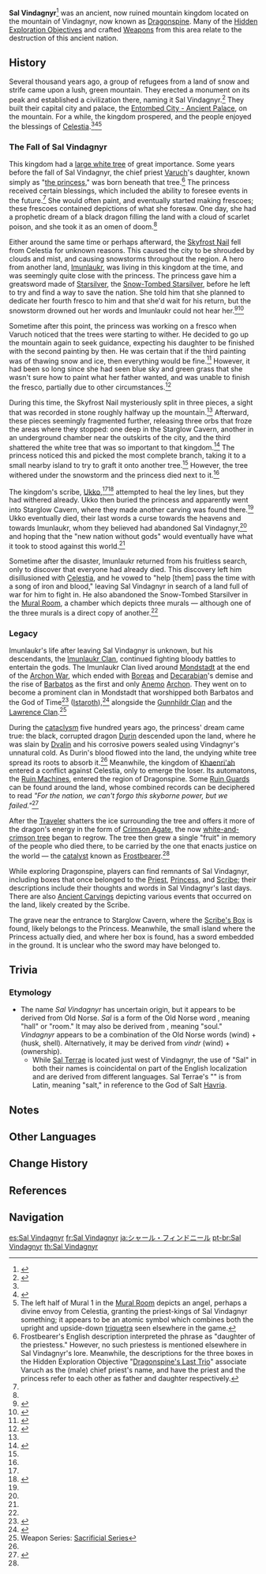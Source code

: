 {{Terminology Infobox
|image        = Sal Vindagnyr Mural 1.png
|type         = Ancient Civilizations
|type2        = Lore
|region       = Mondstadt
}}
'''Sal Vindagnyr'''<ref name="Frostbearer">{{Ref/Weapon|Frostbearer}}</ref> was an ancient, now ruined mountain kingdom located on the mountain of Vindagnyr, now known as [[Dragonspine]]. Many of the [[Hidden Exploration Objective]]s and crafted [[Weapon]]s from this area relate to the destruction of this ancient nation.

==History==
Several thousand years ago, a group of refugees from a land of snow and strife came upon a lush, green mountain. They erected a monument on its peak and established a civilization there, naming it Sal Vindagnyr.<ref name="Ancient Carvings">{{Ref/HEO|Dragonspine's Glacial Secret}}</ref> They built their capital city and palace, the [[Entombed City - Ancient Palace]], on the mountain. For a while, the kingdom prospered, and the people enjoyed the blessings of [[Celestia]].<ref name="Frostbearer" /><ref>{{Ref/Location|Mural Room}}</ref><ref group="Note">The left half of Mural 1 in the [[Mural Room]] depicts an angel, perhaps a divine envoy from Celestia, granting the priest-kings of Sal Vindagnyr something; it appears to be an atomic symbol which combines both the upright and upside-down [[triquetra]] seen elsewhere in the game.</ref>

===The Fall of Sal Vindagnyr===
This kingdom had a [[Frostbearing Tree|large white tree]] of great importance. Some years before the fall of Sal Vindagnyr, the chief priest [[Varuch]]'s daughter, known simply as "[[Princess of Sal Vindagnyr|the princess]]," was born beneath that tree.<ref group="Note">Frostbearer's English description interpreted the phrase {{zh|祭司之女|tl=priest's daughter}} as "daughter of the priestess." However, no such priestess is mentioned elsewhere in Sal Vindagnyr's lore. Meanwhile, the descriptions for the three boxes in the Hidden Exploration Objective "[[Dragonspine's Last Trio]]" associate Varuch as the (male) chief priest's name, and have the priest and the princess refer to each other as father and daughter respectively.</ref> The princess received certain blessings, which included the ability to foresee events in the future.<ref name="Frostbearer" /> She would often paint, and eventually started making frescoes; these frescoes contained depictions of what she foresaw. One day, she had a prophetic dream of a black dragon filling the land with a cloud of scarlet poison, and she took it as an omen of doom.<ref name="Ancient Carvings"/>

Either around the same time or perhaps afterward, the [[Skyfrost Nail]] fell from Celestia for unknown reasons. This caused the city to be shrouded by clouds and mist, and causing snowstorms throughout the region. A hero from another land, [[Imunlaukr]], was living in this kingdom at the time, and was seemingly quite close with the princess. The princess gave him a greatsword made of [[Starsilver]], the [[Snow-Tombed Starsilver]], before he left to try and find a way to save the nation. She told him that she planned to dedicate her fourth fresco to him and that she'd wait for his return, but the snowstorm drowned out her words and Imunlaukr could not hear her.<ref name="Snow-Tombed Starsilver">{{Ref/Weapon|Snow-Tombed Starsilver}}</ref><ref name="BlizzStray">{{Ref/ArtiSet|Blizzard Strayer}}</ref>

Sometime after this point, the princess was working on a fresco when Varuch noticed that the trees were starting to wither. He decided to go up the mountain again to seek guidance, expecting his daughter to be finished with the second painting by then. He was certain that if the third painting was of thawing snow and ice, then everything would be fine.<ref>{{Ref/Item|Priest's Box}}</ref> However, it had been so long since she had seen blue sky and green grass that she wasn't sure how to paint what her father wanted, and was unable to finish the fresco, partially due to other circumstances.<ref name="Princess' Box">{{Ref/Item|Princess' Box}}</ref>

During this time, the Skyfrost Nail mysteriously split in three pieces, a sight that was recorded in stone roughly halfway up the mountain.<ref name="Ancient Carvings"/> Afterward, these pieces seemingly fragmented further, releasing three orbs that froze the areas where they stopped: one deep in the Starglow Cavern, another in an underground chamber near the outskirts of the city, and the third shattered the white tree that was so important to that kingdom.<ref>{{Ref/Quest|In the Mountains}}</ref> The princess noticed this and picked the most complete branch, taking it to a small nearby island to try to graft it onto another tree.<ref name="Frostbearer"/> However, the tree withered under the snowstorm and the princess died next to it.<ref name="Snow-Tombed Starsilver"/>

The kingdom's scribe, [[Ukko]],<ref name="Princess' Box" /><ref name="Scribe's Box">{{Ref/Item|Scribe's Box}}</ref> attempted to heal the ley lines, but they had withered already. Ukko then buried the princess and apparently went into Starglow Cavern, where they made another carving was found there.<ref name="Ancient Carvings"/> Ukko eventually died, their last words a curse towards the heavens and towards Imunlaukr, whom they believed had abandoned Sal Vindagnyr,<ref name="BlizzStray" /> and hoping that the "new nation without gods" would eventually have what it took to stood against this world.<ref name="Scribe's Box" />

Sometime after the disaster, Imunlaukr returned from his fruitless search, only to discover that everyone had already died. This discovery left him disillusioned with [[Celestia]], and he vowed to "help [them] pass the time with a song of iron and blood," leaving Sal Vindagnyr in search of a land full of war for him to fight in. He also abandoned the Snow-Tombed Starsilver in the [[Mural Room]], a chamber which depicts three murals &mdash; although one of the three murals is a direct copy of another.<ref name="Snow-Tombed Starsilver"/>

===Legacy===
Imunlaukr's life after leaving Sal Vindagnyr is unknown, but his descendants, the [[Imunlaukr Clan]], continued fighting bloody battles to entertain the gods. The Imunlaukr Clan lived around [[Mondstadt]] at the end of the [[Archon War]], which ended with [[Boreas]] and [[Decarabian]]'s demise and the rise of [[Barbatos]] as the first and only [[Anemo]] [[Archon]]. They went on to become a prominent clan in Mondstadt that worshipped both Barbatos and the God of Time<ref>{{Ref/Weapon|Sacrificial Greatsword}}</ref> ([[Istaroth]]),<ref>{{Ref/Book|The Byakuyakoku Collection|2|title=Before Sun and Moon|quote=We knew the only one [the [[Four Shades|shade]]] who had not forsaken us as the "Ruler of Time." [...] We dare not speak her true, secret name, and so I pen it here, only once, and in reverse: "Htoratsi."}}</ref> alongside the [[Gunnhildr Clan]] and the [[Lawrence Clan]].<ref>Weapon Series: [[Sacrificial Series]]</ref>

During the [[cataclysm]] five hundred years ago, the princess' dream came true: the black, corrupted dragon [[Durin]] descended upon the land, where he was slain by [[Dvalin]] and his corrosive powers sealed using Vindagnyr's unnatural cold. As Durin's blood flowed into the land, the undying white tree spread its roots to absorb it.<ref name="Frostbearer"/> Meanwhile, the kingdom of [[Khaenri'ah]] entered a conflict against Celestia, only to emerge the loser. Its automatons, the [[Ruin Machines]], entered the region of Dragonspine. Some [[Ruin Guard]]s can be found around the land, whose combined records can be deciphered to read ''"For the nation, we can't forgo this skyborne power, but we failed."''<ref>{{Ref/HEO|Cryptic Message in Dragonspine}}</ref>

After the [[Traveler]] shatters the ice surrounding the tree and offers it more of the dragon's energy in the form of [[Crimson Agate]], the now [[Frostbearing Tree|white-and-crimson tree]] began to regrow. The tree then grew a single "fruit" in memory of the people who died there, to be carried by the one that enacts justice on the world &mdash; the [[catalyst]] known as [[Frostbearer]].<ref name="Frostbearer"/>

While exploring Dragonspine, players can find remnants of Sal Vindagnyr, including boxes that once belonged to the [[Priest's Box|Priest]], [[Princess' Box|Princess]], and [[Scribe's Box|Scribe]]; their descriptions include their thoughts and words in Sal Vindagnyr's last days. There are also [[Ancient Carvings]] depicting various events that occurred on the land, likely created by the Scribe.

The grave near the entrance to Starglow Cavern, where the [[Scribe's Box]] is found, likely belongs to the Princess. Meanwhile, the small island where the Princess actually died, and where her box is found, has a sword embedded in the ground. It is unclear who the sword may have belonged to.

==Trivia==
===Etymology===
* The name ''Sal Vindagnyr'' has uncertain origin, but it appears to be derived from Old Norse. ''Sal'' is a {{w|declension|declined}} form of the Old Norse word ''{{wt|salr||Old Norse}}'', meaning "hall" or "room." It may also be derived from ''{{wt|sál||Etymology_1_2}}'', meaning "soul." ''Vindagnyr'' appears to be a combination of the Old Norse words ''{{wt|vindr||Old Norse}}'' (wind) + ''{{wt|agnir||Old Norse}}'' (husk, shell). Alternatively, it may be derived from ''vindr'' (wind) + ''{{wt|eign|eignir|Old Norse}}'' (ownership).
** While [[Sal Terrae]] is located just west of Vindagnyr, the use of "Sal" in both their names is coincidental on part of the English localization and are derived from different languages. Sal Terrae's "{{wt|sal|Sal|Latin}}" is from Latin, meaning "salt," in reference to the God of Salt [[Havria]].

==Notes==
{{Reflist|note=1}}

==Other Languages==
{{Other Languages|default_hidden = 1
|en       = Sal Vindagnyr
|zhs      = 沙尔・芬德尼尔
|zhs_rm   = Shā'ěr Fēndéní'ěr
|zht      = 沙爾・芬德尼爾
|zht_rm   = Shā'ěr Fēndéní'ěr
|ja       = シャール・フィンドニール
|ja_rm    = Shaaru Findoniiru
|ko       = 살・빈다그니르
|ko_rm    = Sal Bindageunireu
<!-- |ko_tl    = Sal Vindagnyr -->
|es       = Sal Vindagnyr
|fr       = Sal Vindagnyr
|ru       = Сал Виндагнир
|th       = {{sic|Sal Vind|agynr|hide=1}}
|vi       = {{sic|Sal Vind|agynr|hide=1}}
|de       = Sal Vindagnyr
|id       = Sal Vindagnyr
|pt       = Shahr Findnell<!--"Sal Vind..." in [[Ancient Carvings]]-->
|pt_note  = The Portuguese translation is inconsistent in its translations of {{pt|Sal Vindagnyr}}. Frostbearer's description uses {{pt|Shahr Findnell}}, one of the Ancient Carvings uses {{pt|Sal Vind...}}, while the domain Peak of Vindagnyr is called {{pt|Pico de Vindnr}}.
|tr       = Sal Vindagnyr
|it       = Sal Vindagnyr
}}

==Change History==
{{Change History|introduced=1.2}}

==References==
{{Reflist}}

==Navigation==
{{Lore Navbox|Civilization}}

[[es:Sal Vindagnyr]]
[[fr:Sal Vindagnyr]]
[[ja:シャール・フィンドニール]]
[[pt-br:Sal Vindagnyr]]
[[th:Sal Vindagnyr]]